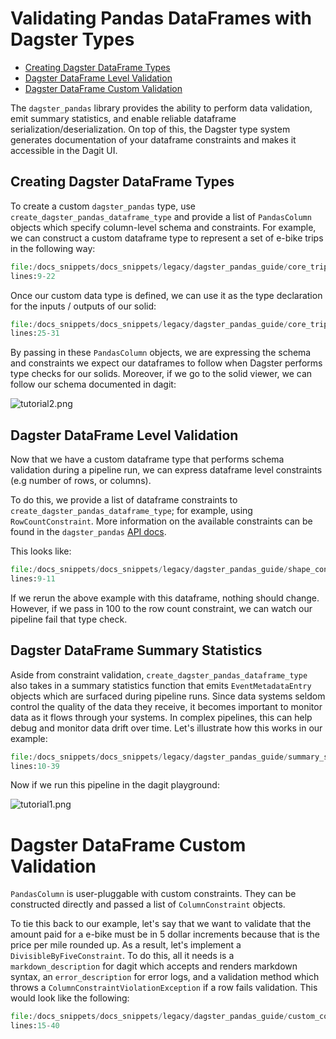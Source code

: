 
<DynamicMetaTags
  title="Pandas | Dagster"
  description="Dagster is a system for building modern data applications."
/>

# Validating Pandas DataFrames with Dagster Types

- [Creating Dagster DataFrame Types](/overview/packages/dagster_pandas#creating-dagster-dataframe-types)
- [Dagster DataFrame Level Validation](/overview/packages/dagster_pandas#dagster-dataframe-level-validation)
- [Dagster DataFrame Custom Validation](/overview/packages/dagster_pandas#dagster-dataframe-custom-validation)

The `dagster_pandas` library provides the ability to perform data validation, emit summary
statistics, and enable reliable dataframe serialization/deserialization. On top of this, the Dagster
type system generates documentation of your dataframe constraints and makes it accessible in the
Dagit UI.

## Creating Dagster DataFrame Types

To create a custom `dagster_pandas` type, use `create_dagster_pandas_dataframe_type` and provide a
list of `PandasColumn` objects which specify column-level schema and constraints. For example, we
can construct a custom dataframe type to represent a set of e-bike trips in the following way:

```python literalinclude caption=core_trip_pipeline.py
file:/docs_snippets/docs_snippets/legacy/dagster_pandas_guide/core_trip_pipeline.py
lines:9-22
```

Once our custom data type is defined, we can use it as the type declaration for the inputs / outputs
of our solid:

```python literalinclude caption=hello_cereal.py
file:/docs_snippets/docs_snippets/legacy/dagster_pandas_guide/core_trip_pipeline.py
lines:25-31
```

By passing in these `PandasColumn` objects, we are expressing the schema and constraints we expect
our dataframes to follow when Dagster performs type checks for our solids. Moreover, if we go to the
solid viewer, we can follow our schema documented in dagit:

![tutorial2.png](/assets/images/learn/guides/dagster_pandas/tutorial2.png)

## Dagster DataFrame Level Validation

Now that we have a custom dataframe type that performs schema validation during a pipeline run, we
can express dataframe level constraints (e.g number of rows, or columns).

To do this, we provide a list of dataframe constraints to `create_dagster_pandas_dataframe_type`;
for example, using `RowCountConstraint`. More information on the available constraints can be found
in the `dagster_pandas` [API docs](/_apidocs/libraries/dagster_pandas).

This looks like:

```python literalinclude caption=shape_constrained_pipeline.py
file:/docs_snippets/docs_snippets/legacy/dagster_pandas_guide/shape_constrained_pipeline.py
lines:9-11
```

If we rerun the above example with this dataframe, nothing should
change. However, if we pass in 100 to the row count constraint, we can
watch our pipeline fail that type check.

## Dagster DataFrame Summary Statistics

Aside from constraint validation, `create_dagster_pandas_dataframe_type`
also takes in a summary statistics function that emits
`EventMetadataEntry` objects which are surfaced during pipeline runs.
Since data systems seldom control the quality of the data they receive,
it becomes important to monitor data as it flows through your systems.
In complex pipelines, this can help debug and monitor data drift over
time. Let's illustrate how this works in our example:

```python literalinclude caption=summary_stats_pipeline.py
file:/docs_snippets/docs_snippets/legacy/dagster_pandas_guide/summary_stats_pipeline.py
lines:10-39
```

Now if we run this pipeline in the dagit playground:

![tutorial1.png](/assets/images/learn/guides/dagster_pandas/tutorial1.png)

# Dagster DataFrame Custom Validation

`PandasColumn` is user-pluggable with custom constraints. They can be constructed directly and
passed a list of `ColumnConstraint` objects.

To tie this back to our example, let's say that we want to validate that the amount paid for a
e-bike must be in 5 dollar increments because that is the price per mile rounded up. As a result,
let's implement a `DivisibleByFiveConstraint`. To do this, all it needs is a `markdown_description`
for dagit which accepts and renders markdown syntax, an `error_description` for error logs, and a
validation method which throws a `ColumnConstraintViolationException` if a row fails validation.
This would look like the following:

```python literalinclude emphasize-lines=22-25 caption=custom_column_constraint_pipeline.py
file:/docs_snippets/docs_snippets/legacy/dagster_pandas_guide/custom_column_constraint_pipeline.py
lines:15-40
```
